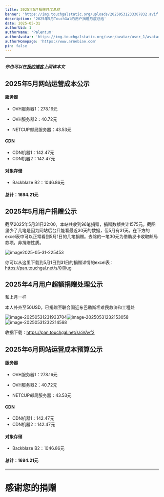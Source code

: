 ```yaml
---
title: 2025年5月捐赠月度总结
banner: 'https://img.touchgalstatic.org/uploads/20250531233307832.avif'
description: '2025年5月TouchGal的用户捐赠月度总结'
date: 2025-05-31
authorUid: 1
authorName: 'Palentum'
authorAvatar: 'https://img.touchgalstatic.org/user/avatar/user_1/avatar-mini.avif'
authorHomepage: 'https://www.arnebiae.com'
pin: false
---
```


---

##### 你也可以在[我的博客](https://www.arnebiae.com/p/202505dona/)上阅读本文

## 2025年5月网站运营成本公示

#### 服务器

- OVH服务器1：278.16元

- OVH服务器2：40.72元

- NETCUP邮局服务器：43.53元

#### CDN

- CDN机器1：142.47元
- CDN机器2：142.47元

#### 对象存储

- Backblaze B2：1046.86元

#### 总计：1694.21元

## 2025年5月用户捐赠公示

截至2025年5月31日22:00，本站共收到96笔捐赠，捐赠数额共计1575元。截图里少了几笔是因为网站后台只能看最近30天的数据，但5月有31天。在下方的excel表中可以正常看到5月1日的几笔捐赠。去除的一笔30元为借助发卡收取邮局款项，非捐赠性质。

![image2025-05-31-225453](https://img.touchgalstatic.org/uploads/20250531233316381.avif)

你可以从这里下载到5月1日到31日的捐赠详情的excel表：https://pan.touchgal.net/s/0l0lug

## 2025年4月用户超额捐赠处理公示

和上月一样

本人补齐至50USD，已捐赠至联合国近东巴勒斯坦难民救济和工程处

![image-20250531231933704](https://img.touchgalstatic.org/uploads/20250531233323232.avif)![image-20250531232153058](https://img.touchgalstatic.org/uploads/20250531233329934.avif)![image-20250531232214568](https://img.touchgalstatic.org/uploads/20250531233337769.avif)

收据下载：https://pan.touchgal.net/s/oVAvf2

## 2025年6月网站运营成本预算公示

#### 服务器

- OVH服务器1：278.16元

- OVH服务器2：40.72元

- NETCUP邮局服务器：43.53元

#### CDN

- CDN机器1：142.47元
- CDN机器2：142.47元

#### 对象存储

- Backblaze B2：1046.86元

#### 总计：1694.21元

---

# 感谢您的捐赠